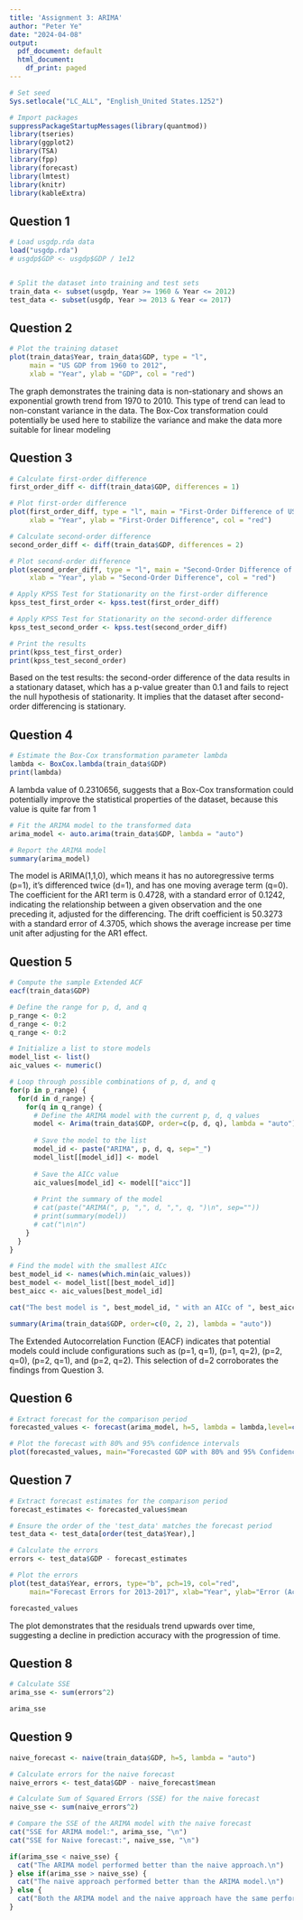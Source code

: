 ```yaml
---
title: 'Assignment 3: ARIMA'
author: "Peter Ye"
date: "2024-04-08"
output:
  pdf_document: default
  html_document:
    df_print: paged
---
```


```r
# Set seed
Sys.setlocale("LC_ALL", "English_United States.1252")

# Import packages
suppressPackageStartupMessages(library(quantmod))
library(tseries)
library(ggplot2)
library(TSA)
library(fpp)
library(forecast)
library(lmtest)
library(knitr)
library(kableExtra)
```

## Question 1

```r
# Load usgdp.rda data
load("usgdp.rda")
# usgdp$GDP <- usgdp$GDP / 1e12


# Split the dataset into training and test sets
train_data <- subset(usgdp, Year >= 1960 & Year <= 2012)
test_data <- subset(usgdp, Year >= 2013 & Year <= 2017)
```

## Question 2

```r
# Plot the training dataset
plot(train_data$Year, train_data$GDP, type = "l",
     main = "US GDP from 1960 to 2012",
     xlab = "Year", ylab = "GDP", col = "red") 
```

The graph demonstrates the training data is non-stationary and shows an exponential growth trend from 1970 to 2010. This type of trend can lead to non-constant variance in the data. The Box-Cox transformation could potentially be used here to stabilize the variance and make the data more suitable for linear modeling

## Question 3

```r
# Calculate first-order difference
first_order_diff <- diff(train_data$GDP, differences = 1)

# Plot first-order difference
plot(first_order_diff, type = "l", main = "First-Order Difference of US GDP",
     xlab = "Year", ylab = "First-Order Difference", col = "red")
```

```r
# Calculate second-order difference
second_order_diff <- diff(train_data$GDP, differences = 2)

# Plot second-order difference
plot(second_order_diff, type = "l", main = "Second-Order Difference of US GDP",
     xlab = "Year", ylab = "Second-Order Difference", col = "red")
```

```r
# Apply KPSS Test for Stationarity on the first-order difference
kpss_test_first_order <- kpss.test(first_order_diff)

# Apply KPSS Test for Stationarity on the second-order difference
kpss_test_second_order <- kpss.test(second_order_diff)

# Print the results
print(kpss_test_first_order)
print(kpss_test_second_order)
```
Based on the test results: the second-order difference of the data results in a stationary dataset, which has a p-value greater than 0.1 and fails to reject the null hypothesis of stationarity. It implies that the dataset after second-order differencing is stationary.

## Question 4

```r
# Estimate the Box-Cox transformation parameter lambda
lambda <- BoxCox.lambda(train_data$GDP)
print(lambda)
```
A lambda value of 0.2310656, suggests that a Box-Cox transformation could potentially improve the statistical properties of the dataset, because this value is quite far from 1

```r
# Fit the ARIMA model to the transformed data
arima_model <- auto.arima(train_data$GDP, lambda = "auto")
```

```r
# Report the ARIMA model
summary(arima_model)
```
The model is ARIMA(1,1,0), which means it has no autoregressive terms (p=1), it's differenced twice (d=1), and has one moving average term (q=0). The coefficient for the AR1 term is 0.4728, with a standard error of 0.1242, indicating the relationship between a given observation and the one preceding it, adjusted for the differencing. The drift coefficient is 50.3273 with a standard error of 4.3705, which shows the average increase per time unit after adjusting for the AR1 effect.

## Question 5

```r
# Compute the sample Extended ACF
eacf(train_data$GDP)
```
```r
# Define the range for p, d, and q
p_range <- 0:2
d_range <- 0:2
q_range <- 0:2

# Initialize a list to store models
model_list <- list()
aic_values <- numeric()

# Loop through possible combinations of p, d, and q
for(p in p_range) {
  for(d in d_range) {
    for(q in q_range) {
      # Define the ARIMA model with the current p, d, q values
      model <- Arima(train_data$GDP, order=c(p, d, q), lambda = "auto")
      
      # Save the model to the list
      model_id <- paste("ARIMA", p, d, q, sep="_")
      model_list[[model_id]] <- model
      
      # Save the AICc value
      aic_values[model_id] <- model[["aicc"]]
      
      # Print the summary of the model
      # cat(paste("ARIMA(", p, ",", d, ",", q, ")\n", sep=""))
      # print(summary(model))
      # cat("\n\n")
    }
  }
}

# Find the model with the smallest AICc
best_model_id <- names(which.min(aic_values))
best_model <- model_list[[best_model_id]]
best_aicc <- aic_values[best_model_id]

cat("The best model is ", best_model_id, " with an AICc of ", best_aicc, "\n", sep="")

```

```r
summary(Arima(train_data$GDP, order=c(0, 2, 2), lambda = "auto"))
```
The Extended Autocorrelation Function (EACF) indicates that potential models could include configurations such as (p=1, q=1), (p=1, q=2), (p=2, q=0), (p=2, q=1), and (p=2, q=2). This selection of d=2 corroborates the findings from Question 3.

## Question 6

```r
# Extract forecast for the comparison period
forecasted_values <- forecast(arima_model, h=5, lambda = lambda,level=c(80, 95))

# Plot the forecast with 80% and 95% confidence intervals
plot(forecasted_values, main="Forecasted GDP with 80% and 95% Confidence Intervals", xlab="Year", ylab="GDP", col="red")
```

## Question 7

```r
# Extract forecast estimates for the comparison period
forecast_estimates <- forecasted_values$mean

# Ensure the order of the 'test_data' matches the forecast period
test_data <- test_data[order(test_data$Year),]

# Calculate the errors
errors <- test_data$GDP - forecast_estimates

# Plot the errors
plot(test_data$Year, errors, type="b", pch=19, col="red", 
     main="Forecast Errors for 2013-2017", xlab="Year", ylab="Error (Actual - Estimate)")
```

```r
forecasted_values
```

The plot demonstrates that the residuals trend upwards over time, suggesting a decline in prediction accuracy with the progression of time.

## Question 8

```r
# Calculate SSE
arima_sse <- sum(errors^2)

arima_sse
```
## Question 9

```r
naive_forecast <- naive(train_data$GDP, h=5, lambda = "auto")

# Calculate errors for the naive forecast
naive_errors <- test_data$GDP - naive_forecast$mean

# Calculate Sum of Squared Errors (SSE) for the naive forecast
naive_sse <- sum(naive_errors^2)

```


```r
# Compare the SSE of the ARIMA model with the naive forecast
cat("SSE for ARIMA model:", arima_sse, "\n")
cat("SSE for Naive forecast:", naive_sse, "\n")

if(arima_sse < naive_sse) {
  cat("The ARIMA model performed better than the naive approach.\n")
} else if(arima_sse > naive_sse) {
  cat("The naive approach performed better than the ARIMA model.\n")
} else {
  cat("Both the ARIMA model and the naive approach have the same performance.\n")
}
```








